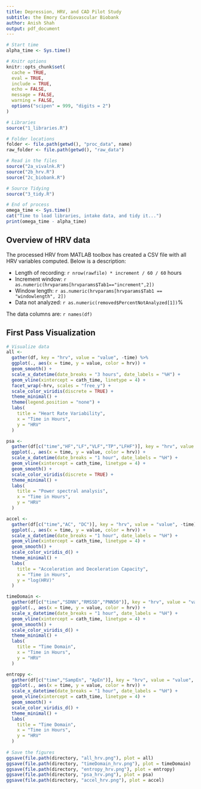```yaml
---
title: Depression, HRV, and CAD Pilot Study
subtitle: the Emory Cardiovascular Biobank 
author: Anish Shah
output: pdf_document
---
```


```r
# Start time
alpha_time <- Sys.time()

# Knitr options
knitr::opts_chunk$set(
  cache = TRUE,
  eval = TRUE,
  include = TRUE,
  echo = FALSE,
  message = FALSE,
  warning = FALSE,
  options("scipen" = 999, "digits = 2")
)
```

```r
# Libraries
source("1_libraries.R")

# Folder locations
folder <- file.path(getwd(), "proc_data", name)
raw_folder <- file.path(getwd(), "raw_data")

# Read in the files
source("2a_vivalnk.R")
source("2b_hrv.R")
source("2c_biobank.R")

# Source Tidying
source("3_tidy.R")

# End of process
omega_time <- Sys.time()
cat("Time to load libraries, intake data, and tidy it...")
print(omega_time - alpha_time)
```

## Overview of HRV data

The processed HRV from MATLAB toolbox has created a CSV file with all HRV variables computed. Below is a description:

- Length of recording: `r nrow(rawfile) * increment / 60 / 60` hours
- Increment window: `r as.numeric(hrvparams[hrvparams$Tab1=="increment",2])`
- Window length: `r as.numeric(hrvparams[hrvparams$Tab1 == "windowlength", 2])`
- Data not analyzed: `r as.numeric(removed$PercentNotAnalyzed[1])`%

The data columns are: `r names(df)`

## First Pass Visualization

```r
# Visualize data
all <-
  gather(df, key = "hrv", value = "value", -time) %>%
  ggplot(., aes(x = time, y = value, color = hrv)) +
  geom_smooth() +
  scale_x_datetime(date_breaks = "3 hours", date_labels = "%H") +
  geom_vline(xintercept = cath_time, linetype = 4) +
  facet_wrap(~hrv, scales = "free_y") +
  scale_color_viridis(discrete = TRUE) + 
  theme_minimal() +
  theme(legend.position = "none") +
  labs(
    title = "Heart Rate Variability",
    x = "Time in Hours",
    y = "HRV"
  )

psa <- 
  gather(df[c("time","HF","LF","VLF","TP","LFHF")], key = "hrv", value = "value", -time) %>%
  ggplot(., aes(x = time, y = value, color = hrv)) +
  scale_x_datetime(date_breaks = "1 hour", date_labels = "%H") +
  geom_vline(xintercept = cath_time, linetype = 4) +
  geom_smooth() +
  scale_color_viridis(discrete = TRUE) + 
  theme_minimal() +
  labs(
    title = "Power spectral analysis",
    x = "Time in Hours",
    y = "HRV"
  )

accel <- 
  gather(df[c("time","AC", "DC")], key = "hrv", value = "value", -time) %>%
  ggplot(., aes(x = time, y = value, color = hrv)) +
  scale_x_datetime(date_breaks = "1 hour", date_labels = "%H") +
  geom_vline(xintercept = cath_time, linetype = 4) +
  geom_smooth() +
  scale_color_viridis_d() + 
  theme_minimal() +
  labs(
    title = "Acceleration and Deceleration Capacity",
    x = "Time in Hours",
    y = "log(HRV)"
  )

timeDomain <-
  gather(df[c("time","SDNN","RMSSD","PNN50")], key = "hrv", value = "value", -time) %>%
  ggplot(., aes(x = time, y = value, color = hrv)) +
  scale_x_datetime(date_breaks = "1 hour", date_labels = "%H") +
  geom_vline(xintercept = cath_time, linetype = 4) +
  geom_smooth() +
  scale_color_viridis_d() + 
  theme_minimal() +
  labs(
    title = "Time Domain",
    x = "Time in Hours",
    y = "HRV"
  )

entropy <-
  gather(df[c("time","SampEn", "ApEn")], key = "hrv", value = "value", -time) %>%
  ggplot(., aes(x = time, y = value, color = hrv)) +
  scale_x_datetime(date_breaks = "1 hour", date_labels = "%H") +
  geom_vline(xintercept = cath_time, linetype = 4) +
  geom_smooth() +
  scale_color_viridis_d() + 
  theme_minimal() +
  labs(
    title = "Time Domain",
    x = "Time in Hours",
    y = "HRV"
  )
  
# Save the figures
ggsave(file.path(directory, "all_hrv.png"), plot = all)
ggsave(file.path(directory, "timeDomain_hrv.png"), plot = timeDomain)
ggsave(file.path(directory, "entropy_hrv.png"), plot = entropy)
ggsave(file.path(directory, "psa_hrv.png"), plot = psa)
ggsave(file.path(directory, "accel_hrv.png"), plot = accel)
```